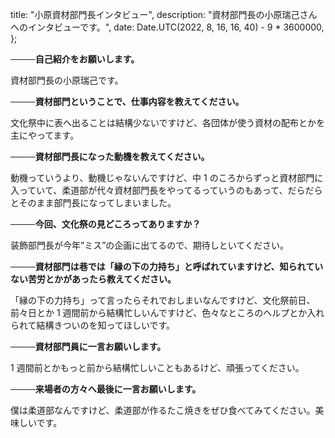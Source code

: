 
  title: "小原資材部門長インタビュー",
  description: "資材部門長の小原瑞己さんへのインタビューです。",
  date: Date.UTC(2022, 8, 16, 16, 40) - 9 * 3600000,
};

**────自己紹介をお願いします。**

資材部門長の小原瑞己です。

**────資材部門ということで、仕事内容を教えてください。**

文化祭中に表へ出ることは結構少ないですけど、各団体が使う資材の配布とかを主にやってます。

**────資材部門長になった動機を教えてください。**

動機っていうより、動機じゃないんですけど、中 1 のころからずっと資材部門に入っていて、柔道部が代々資材部門長をやってるっていうのもあって、だらだらとそのまま部門長になってしまいました。

**────今回、文化祭の見どころってありますか？**

装飾部門長が今年”ミス”の企画に出てるので、期待しといてください。

**────資材部門は巷では「縁の下の力持ち」と呼ばれていますけど、知られていない苦労とかがあったら教えてください。**

「縁の下の力持ち」って言ったらそれでおしまいなんですけど、文化祭前日、前々日とか 1 週間前から結構忙しいんですけど、色々なところのヘルプとか入れられて結構きついのを知ってほしいです。

**────資材部門員に一言お願いします。**

1 週間前とかもっと前から結構忙しいこともあるけど、頑張ってください。

**────来場者の方々へ最後に一言お願いします。**

僕は柔道部なんですけど、柔道部が作るたこ焼きをぜひ食べてみてください。美味しいです。

